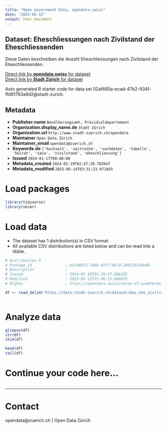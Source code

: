 ```yaml
---
title: "Open Government Data, opendata.swiss"
date: "2025-05-15"
output: html_document
---
```


## Dataset: Eheschliessungen nach Zivilstand der Eheschliessenden

Diese Daten beschreiben die Anzahl Eheschliessungen nach Zivilstand der Eheschliessenden.

[Direct link by **opendata.swiss** for dataset](https://opendata.swiss/de/dataset/eheschliessungen-nach-zivilstand-der-eheschliessenden-seit-1993)<br>
[Direct link by **Stadt Zürich** for dataset](https://data.stadt-zuerich.ch/dataset/bev_ehe_zivilstand_od3306)

Auto generated R starter code for data set 02af485a-ecad-47b2-934f-ffd91783a9d2@stadt-zurich.

## Metadata

- **Publisher.name** `Bevölkerungsamt, Präsidialdepartement`
- **Organization.display_name.de** `Stadt Zürich`
- **Organization.url** `http://www.stadt-zuerich.ch/opendata`
- **Maintainer** `Open Data Zürich`
- **Maintainer_email** `opendata@zuerich.ch`
- **Keywords.de** `['hochzeit', 'zeitreihe', 'sachdaten', 'tabelle', 'heirat', 'sasa', 'zivilstand', 'eheschliessung']`
- **Issued** `2024-01-17T00:00:00`
- **Metadata_created** `2024-01-19T02:47:28.782647`
- **Metadata_modified** `2025-05-14T03:31:23.071055`


# Load packages

```r

library(tidyverse)
library(skimr)

```

# Load data

-   The dataset has 1 distribution(s) in CSV format.
-   All available CSV distributions are listed below and can be read into a tibble.

```r

# Distribution 0
# Package_id               : 6a7a86f3-7b8b-42ff-9b7d-2902232c8ed6
# Description              : 
# Issued                   : 2024-01-18T05:20:57.666295
# Modified                 : 2025-05-13T21:06:25.806025
# Rights                   : https://opendata.swiss/terms-of-use#terms_open

df <- read_delim('https://data.stadt-zuerich.ch/dataset/bev_ehe_zivilstand_od3306/download/BEV330OD3306.csv')



```

# Analyze data

```r

glimpse(df)
str(df)
skim(df)

head(df)
tail(df)

```

# Continue your code here...

```r

```

------------------------------------------------------------------------

# Contact

opendata@zuerich.ch | Open Data Zürich
